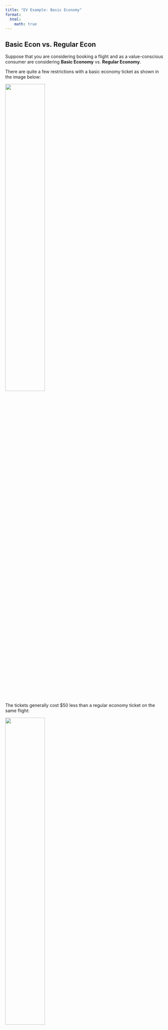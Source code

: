 ```yaml
---
title: "EV Example: Basic Economy"
format:
  html:
    math: true
---
```

## Basic Econ vs. Regular Econ
Suppose that you are considering booking a flight and as a value-conscious consumer are considering **Basic Economy** vs. **Regular Economy**. 

There are quite a few restrictions with a basic economy ticket as shown in the image below: 

![](assets/basicecon/united_restrictions.png){width=50%}

The tickets generally cost $50 less than a regular economy ticket on the same flight: 

![](assets/basicecon/united_prices.png){width=50%}

If you needed a full-sized carry-on (which actually is included if you have certain statuses or a United credit card) or to sit with your family, then there isn't much to even evaluate, and the regular economy option will usually be best. 

But let's look at this specific scenario: 

- Solo traveler
- Indifferent to seat (you can still pay for a seat or hope to get lucky)
- Has status to bring full-sized carry-on 

So the main consideration is the **flight change**. A basic economy ticket cannot be changed. It can only be canceled for a $49.50 cancellation fee. The rest of the refund will come back as a United flight credit. (Even with a regular economy ticket, a cancellation will be refunded as flight credit, and we assume going forward that this is as good as a cash refund.)

## EV Basic vs. Regular on United

Suppose that a basic economy ticket is available for $\$x$ and a regular economy ticket is available for $\$x+50$. 

Suppose that before the flight, we either decide to change to another flight that costs $\$n$ or stick with the original flight. 

### Case 1: Stick with Original Flight
Total costs if just getting original flight 

$\mathbb{E}[\text{Basic Economy}] = \$x$

$\mathbb{E}[\text{Regular Economy}] = \$x + 50$

### Case 2: Change Flight
Total costs in the case of changing the flight

$\mathbb{E}[\text{Basic Economy}] = \$n + 49.50$

$\mathbb{E}[\text{Regular Economy}] = \$n$

### EVs
Assume the probability of changing the flight is $c$

$\mathbb{E}[\text{Basic Economy}] = (x)(1-c) + (n+49.50)c$

$\mathbb{E}[\text{Regular Economy}] = (x+50)(1-c) + (n)c$

What $c$ makes these equal?

$$
\begin{equation}
\begin{split}
(1-c)(x) + c(n+49.50) &= (1-c)(x+50) + c(n) \\
x - x*c + c*n + 49.50*c &= x + 50 - c*x -50*c + c*n \\
49.50*c  &= 50 - 50*c \\
99.50*c &= 50 \\
c &= 0.503
\end{split}
\end{equation}
$$

Therefore when $c$ is lower than $0.503$, you are better off taking Basic Economy, and otherwise better off taking Regular Economy. In other words, if your chance of needing to switch is less than $1/2$, then you are better off in Basic. 

## American Airlines
American Airlines has a $\$99$ fee instead of the $\$49.50$ fee from United!

Let's see how this changes things. 

$$
\begin{equation}
\begin{split}
(1-c)(x) + c(n+99) &= (1-c)(x+50) + c(n) \\
x - x*c + c*n + 99*c &= x + 50 - c*x -50*c + c*n \\
99*c  &= 50 - 50*c \\
149*c &= 50 \\
c &= 0.336
\end{split}
\end{equation}
$$

Now you only get better value with the Basic Economy ticket when you switch less than $0.336$, or about 1/3 of the time. 

## Numerical Example

Suppose that you the original price of the flight was $\$200$ in Basic Economy and $\$250$ in Regular Economy. 

If you want to change your flight, what happens in each of these scenarios? We'll see that Basic Economy always ends up costing the Regular Economy price plus an additional $\$49.50$ for the cancellation fee. 

### Changed Flight Price Down
If the price goes down to $\$100$, Basic Economy will cost $\$100 + 49.50$ for the flight change, for a total of $\$149.50$. 

Regular Economy will just cost the $\$100$ new price. 

### Changed Flight Same Price
If the price stays at $\$150$, Basic Economy will cost $\$150 + 49.50$ for the flight change, for a total of $\$199.50$. 

Regular Economy will just cost the $\$150$ price. 

### Changed Flight Price Up
If the price goes up to $\$300$, Basic Economy will cost $\$300 + 49.50$ for the flight change, for a total of $\$349.50$. 

Regular Economy will just cost the $\$300$ price. 

Let's analyze this case a bit more. If at the original purchase time we estimate a $25\%$ chance of needing to switch, what would be our EV? 

$$
\begin{equation}
\begin{split}
\mathbb{E}(\text{Basic Economy}) &= \text{Price}_{(\text{Basic})}*p(\text{Stay}) + \text{Price}_{(\text{After\_Switch})}*p(\text{Switch}) \\
&= 200*0.75 + 349.50*0.25 \\
&= \$237.38
\end{split}
\end{equation}
$$

$$
\begin{equation}
\begin{split}
\mathbb{E}(\text{Regular Economy}) &= \text{Price}_{(\text{Regular})}*p(\text{Stay}) + \text{Price}_{(\text{After\_Switch})}*p(\text{Switch}) \\
&= 250*0.75 + 300*0.25 \\
&= \$262.50
\end{split}
\end{equation}
$$

As we expected, with the probability of switching less than the $0.503$ value that we derived [earlier](#evs), we expect the Basic Economy option to be better value and indeed it would have saved $262.50 - 237.38 = \$25.12$ in this case! 